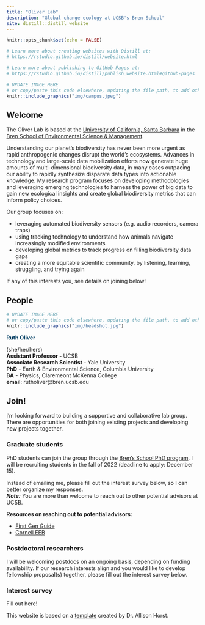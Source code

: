 ```yaml
---
title: "Oliver Lab"
description: "Global change ecology at UCSB's Bren School"
site: distill::distill_website
---
```


```r
knitr::opts_chunk$set(echo = FALSE)

# Learn more about creating websites with Distill at:
# https://rstudio.github.io/distill/website.html

# Learn more about publishing to GitHub Pages at:
# https://rstudio.github.io/distill/publish_website.html#github-pages

```

```r

# UPDATE IMAGE HERE 
# or copy/paste this code elsewhere, updating the file path, to add other images to your site!
knitr::include_graphics("img/campus.jpeg")
```

## Welcome

The Oliver Lab is based at the [University of California, Santa Barbara](https://ucsb.edu) in the [Bren School of Environmental Science & Management](https://bren.ucsb.edu).

Understanding our planet’s biodiversity has never been more urgent as rapid anthropogenic changes disrupt the world’s ecosystems. Advances in technology and large-scale data mobilization efforts now generate huge amounts of multi-dimensional biodiversity data, in many cases outpacing our ability to rapidly synthesize disparate data types into actionable knowledge. My research program focuses on developing methodologies and leveraging emerging technologies to harness the power of big data to gain new ecological insights and create global biodiversity metrics that can inform policy choices.

Our group focuses on:

-   leveraging automated biodiversity sensors (e.g. audio recorders, camera traps)
-   using tracking technology to understand how animals navigate increasingly modified environments
-   developing global metrics to track progress on filling biodiversity data gaps
-   creating a more equitable scientific community, by listening, learning, struggling, and trying again

If any of this interests you, see details on joining below!

## People

::: {.floatting}
```r

# UPDATE IMAGE HERE 
# or copy/paste this code elsewhere, updating the file path, to add other images to your site!
knitr::include_graphics("img/headshot.jpg")
```
<p style="color: #033F63">**Ruth Oliver**  </p>  
(she/her/hers)  
**Assistant Professor** - UCSB  
**Associate Research Scientist** - Yale University  
**PhD** - Earth & Environmental Science, Columbia University  
**BA** - Physics, Claremeont McKenna College  
**email**: rutholiver\@bren.ucsb.edu
:::

  
## Join!

I'm looking forward to building a supportive and collaborative lab group. There are opportunities for both joining existing projects and developing new projects together.

### Graduate students

PhD students can join the group through the [Bren's School PhD program](https://bren.ucsb.edu/phd-environmental-science-and-management).
I will be recruiting students in the fall of 2022 (deadline to apply: December 15).

Instead of emailing me, please fill out the interest survey below, so I can better organize my responses.   
***Note:*** You are more than welcome to reach out to other potential advisors at UCSB.

**Resources on reaching out to potential advisors:**  

-   [First Gen Guide](https://first-gen-guide.com/2020/07/24/phd-admissions-emailing-potential-advisors/)
-   [Cornell EEB](https://ecologyandevolution.cornell.edu/sites/eeb/files/Tips%20for%20contacting%20potential%20advisors.pdf)

### Postdoctoral researchers

I will be welcoming postdocs on an ongoing basis, depending on funding availability. If our research interests align and you would like to develop fellowship proposal(s) together, please fill out the interest survey below.

### Interest survey

Fill out here!

This website is based on a [template](https://github.com/allisonhorst/meds-distill-template) created by Dr. Allison Horst.
